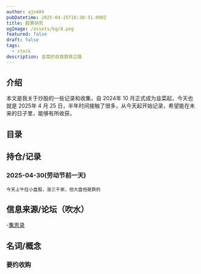 ```yaml
---
author: ajn404
pubDatetime: 2025-04-25T16:30:31.000Z
title: 股票研究
ogImage: /assets/bg/8.png
featured: false
draft: false
tags:
  - stock
description: 韭菜的自我救赎之路
---
```


## 介绍

本文是我关于炒股的一些记录和收集，自 2024年 10 月正式成为韭菜起，今天也就是 2025年 4 月 25 日，半年时间接触了很多，从今天起开始记录，希望能在未来的日子里，能够有所收获。

## 目录

## 持仓/记录

### 2025-04-30(劳动节前一天)

    今天上午拉小盘股，涨三千家，但大盘但是跌的

## 信息来源/论坛（吹水）

-[集思录](https://www.jisilu.cn/)

## 名词/概念

### 要约收购
